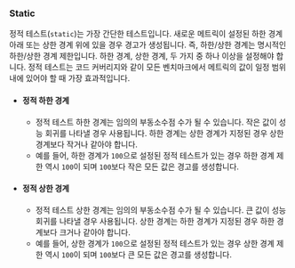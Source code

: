 ### Static

정적 테스트(`static`)는 가장 간단한 테스트입니다. 새로운 메트릭이 설정된 하한 경계 아래 또는 상한 경계 위에 있을 경우 경고가 생성됩니다. 즉, 하한/상한 경계는 명시적인 하한/상한 경계 제한입니다. 하한 경계, 상한 경계, 두 가지 중 하나 이상을 설정해야 합니다. 정적 테스트는 코드 커버리지와 같이 모든 벤치마크에서 메트릭의 값이 일정 범위 내에 있어야 할 때 가장 효과적입니다.

- #### 정적 하한 경계
  - 정적 테스트 하한 경계는 임의의 부동소수점 수가 될 수 있습니다.
작은 값이 성능 회귀를 나타낼 경우 사용됩니다.
하한 경계는 상한 경계가 지정된 경우 상한 경계보다 작거나 같아야 합니다.
  - 예를 들어, 하한 경계가 `100`으로 설정된 정적 테스트가 있는 경우
하한 경계 제한 역시 `100`이 되며
`100`보다 작은 모든 값은 경고를 생성합니다.
- #### 정적 상한 경계
  - 정적 테스트 상한 경계는 임의의 부동소수점 수가 될 수 있습니다.
큰 값이 성능 회귀를 나타낼 경우 사용됩니다.
상한 경계는 하한 경계가 지정된 경우 하한 경계보다 크거나 같아야 합니다.
  - 예를 들어, 상한 경계가 `100`으로 설정된 정적 테스트가 있는 경우
상한 경계 제한 역시 `100`이 되며
`100`보다 큰 모든 값은 경고를 생성합니다.